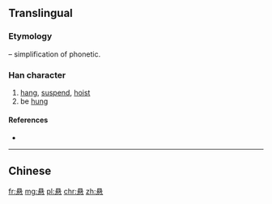 {{also|懸}}
==Translingual==

===Etymology===
{{Han simp|懸|f=縣|t=县}} – simplification of phonetic.

===Han character===
{{Han char|rn=61|rad=心|as=07|sn=11|four=|canj=月戈心 (BIP)|ids=⿳[[且]][[厶]][[心]]}}

# [[hang]], [[suspend]], [[hoist]]
# be [[hung]]

====References====
* {{Han ref|kx=0388.341|hdz=42300.070|uh=60AC|ud=24748}}

----

==Chinese==
{{zh-see|懸}}

[[fr:悬]]
[[mg:悬]]
[[pl:悬]]
[[chr:悬]]
[[zh:悬]]